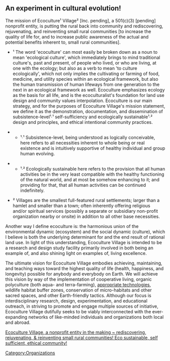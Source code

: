 ==An experiment in cultural evolution!==
The mission of Ecoculture¹ Village² [Inc. pending], a 501(c)(3) [pending] nonprofit entity, is putting the rural back into community and rediscovering, rejuvenating, and reinventing small rural communities [to increase the quality of life for, and to increase public awareness of the actual and potential benefits inherent to, small rural communities].

*¹ The word 'ecoculture' can most easily be broken down as a noun to mean 'ecological culture', which immediately brings to mind traditional culture's, past and present, of people who lived, or who are living, at one with the ecology; but also as a verb to mean 'to culture ecologically', which not only implies the cultivating or farming of food, medicine, and utility species within an ecological framework, but also the human transmission of human lifeways from one generation to the next in an ecological framework as well. Ecoculture emphasizes ecology as the basis for all life, and is the ecoculturalist's foundation for land use design and community values interpolation. Ecoculture is our main strategy, and for the purposes of Ecoculture Village's mission statement, we define it as the demonstration, documentation, and dissemination of subsistence-level¹∙¹ self-sufficiency and ecologically sustainable¹∙² design and principles, and ethical intentional community practices.

**¹∙¹ Subsistence-level, being understood as logically conceivable, here refers to all necessities inherent to whole being or real existence and is intuitively supportive of healthy individual and group human evolving.

**¹∙² Ecologically sustainable here refers to the provision that all human activities be in the very least compatible with the healthy functioning of the natural world, and at most be somehow enhancing to it; and providing for that, that all human activities can be continued indefinitely.

*² Villages are the smallest full-featured rural settlements; larger than a hamlet and smaller than a town; often inherently offering religious and/or spiritual services (possibly a separate or subsidiary non-profit organization nearby or onsite) in addition to all other base necessities.

Another way I define ecoculture is: the harmonious union of the environmental dynamic (ecosystem) and the social dynamic (culture), which I believe is both the underlying determinant for and the end result of rational land use. In light of this understanding, Ecoculture Village is intended to be a research and design study facility primarily involved in both being an example of, and also shining light on examples of, living excellence.

The ultimate vision for Ecoculture Village embodies achieving, maintaining, and teaching ways toward the highest quality of life (health, happiness, and longevity) possible for anybody and everybody on Earth. We will achieve this vision by way of the implementation of cooperative living, organic polyculture (both aqua- and terra-farming), [[appropriate technologies]], wildlife habitat buffer zones, conservation of micro-habitats and other sacred spaces, and other Earth-friendly tactics. Although our focus is interdisciplinary research, design, experimentation, and educational outreach, in striving to promote and engage multiple sources of initiative, Ecoculture Village dutifully seeks to be viably interconnected with the ever-expanding networks of like-minded individuals and organizations both local and abroad.

[http://ecoculturevillage.org Ecoculture Village, a nonprofit entity in the making ~ rediscovering, rejuvenating, & reinventing small rural communities! Eco sustainable, self sufficient, ethical community!]

[[Category:Organizations]]